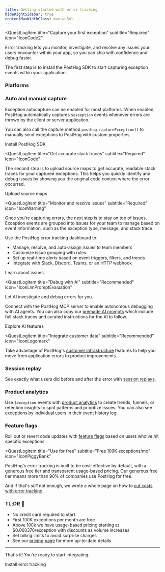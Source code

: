 ```yaml
---
title: Getting started with error tracking
hideRightSidebar: true
contentMaxWidthClass: max-w-5xl
---
```




<QuestLog firstSpeechBubble="Let's get started!" lastSpeechBubble="Time to integrate error tracking!">

<QuestLogItem 
    title="Capture your first exception"
    subtitle="Required"
    icon="IconCode2"
>

  Error tracking lets you monitor, investigate, and resolve any issues your users encounter within your app, so you can ship with confidence and debug faster.


  The first step is to install the PostHog SDK to start capturing exception events within your application.

  ### Platforms

  <InstallationPlatforms />

  ### Auto and manual capture

  Exception autocapture can be enabled for most platforms. When enabled, PostHog automatically captures `$exception` events whenever errors are thrown by the client or server application.

  You can also call the capture method `posthog.captureException()` to manually send exceptions to PostHog with custom properties. 

  <CallToAction type="primary" to="/docs/error-tracking/installation">
    Install PostHog SDK
  </CallToAction>

</QuestLogItem>

<QuestLogItem 
  title="Get accurate stack traces"
  subtitle="Required"
  icon="IconCode"
>

  The second step is to upload source maps to get accurate, readable stack traces for your captured exceptions. This helps you quickly identify and debug issues by showing you the original code context where the error occurred.

  <ProductScreenshot
      imageLight="https://res.cloudinary.com/dmukukwp6/image/upload/Screenshot_2025_01_30_at_09_48_09_63dd3c5241.png"
      imageDark="https://res.cloudinary.com/dmukukwp6/image/upload/Screenshot_2025_01_30_at_09_48_39_1030eea240.png"
      alt="Stack traces example"
      classes="rounded"
      padding={false}
  />


  <CallToAction type="primary" to="/docs/error-tracking/upload-source-maps">
    Upload source maps
  </CallToAction>

</QuestLogItem>

<QuestLogItem 
  title="Monitor and resolve issues"
  subtitle="Required"
  icon="IconWarning"
>

  Once you're capturing errors, the next step is to stay on top of issues. Exception events are grouped into issues for your team to manage based on event information, such as the exception type, message, and stack trace. 

  <ProductScreenshot
    imageLight="https://res.cloudinary.com/dmukukwp6/image/upload/SCR_20250728_ryub_aa8398de10.png"
    imageDark="https://res.cloudinary.com/dmukukwp6/image/upload/SCR_20250728_rzmm_23fa3181c4.png"
    alt="Error tracking overview"
    classes="rounded"
    padding={false}
/>

  Use the PostHog error tracking dashboard to: 
  
  - Manage, resolve, and auto-assign issues to team members
  - Customize issue grouping with rules 
  - Set up real-time alerts based on event triggers, filters, and trends
  - Integrate with Slack, Discord, Teams, or an HTTP webhook


  <CallToAction type="primary" to="/docs/error-tracking/issues">
    Learn about issues
  </CallToAction>

</QuestLogItem>

<QuestLogItem 
  title="Debug with AI"
  subtitle="Recommended"
  icon="IconLlmPromptEvaluation"
>

Let AI investigate and debug errors for you. 

Connect with the PostHog MCP server to enable autonomous debugging with AI agents. You can also copy our [premade AI prompts](/docs/error-tracking/fix-with-ai-prompts) which include full stack traces and curated instructions for the AI to follow.

<ProductVideo
    videoLight= "https://res.cloudinary.com/dmukukwp6/video/upload/mcp_error_tracking_debugging30_6e25828d88.mp4" 
    alt="Use PostHog MCP to debug errors" 
    classes="rounded"
    autoPlay={false}
/>

<CallToAction type="primary" to="/docs/error-tracking/debugging-with-mcp">
  Explore AI features
</CallToAction>

</QuestLogItem>


<QuestLogItem 
  title="Integrate customer data"
  subtitle="Recommended"
  icon="IconLogomark"
>

  Take advantage of PostHog's [customer infrastructure](/docs) features to help you move from application errors to product improvements.

  ### <IconRewindPlay className="text-yellow w-7 -mt-1 inline-block"/> Session replay

  See exactly what users did before and after the error with [session replays](/docs/session-replay).

  <ProductVideo
    videoLight="https://res.cloudinary.com/dmukukwp6/video/upload/error_tracking_session_replay_investigate_afdaef02a5.mp4" 
    alt="Use session replay to investigate errors" 
    autoPlay="true"
    loop="true"
  />

  ###  <IconGraph className="text-blue w-7 -mt-1 inline-block"/>  Product analytics

  Use `$exception` events with [product analytics](/docs/product-analytics) to create trends, funnels, or retention insights to spot patterns and prioritize issues. You can also see exceptions by individual users in their event history log.

  <ProductScreenshot
    imageLight="https://res.cloudinary.com/dmukukwp6/image/upload/SCR_20250728_sgre_98426bdbdb.png"
    imageDark="https://res.cloudinary.com/dmukukwp6/image/upload/SCR_20250728_sgvz_a9af4766fe.png"
    alt="Product analytics dashboards"
    classes="rounded"
    padding={false}
  />

  ###  <IconToggle className="text-seagreen w-7 -mt-1 inline-block"/>  Feature flags

  Roll out or revert code updates with [feature flags](/docs/feature-flags) based on users who’ve hit specific exceptions.

  <ProductScreenshot
    imageLight="https://res.cloudinary.com/dmukukwp6/image/upload/SCR_20250728_sirw_4622f2f7d0.png"
    imageDark="https://res.cloudinary.com/dmukukwp6/image/upload/SCR_20250728_sivj_9e5d71bb69.png"
    alt="Feature flags taregting error cohorts"
    classes="rounded"
    padding={false}
  />

</QuestLogItem>

<QuestLogItem 
  title="Use for free"
  subtitle="Free 100K exceptions/mo"
  icon="IconPiggyBank"
>

  PostHog's error tracking is built to be cost-effective by default, with a generous free tier and transparent usage-based pricing. Our generous free tier means more than 90% of companies use PostHog for free. 

  And if that's *still* not enough, we wrote a whole page on how to [cut costs with error tracking](/docs/error-tracking/cutting-costs).


  ### TL;DR 💸 

  - No credit card required to start
  - First 100K exceptions per month are free
  - Above 100k we have usage-based pricing starting at $0.000370/exception with discounts as volume increases
  - Set billing limits to avoid surprise charges
  - See our [pricing page](/error-tracking#pricing) for more up-to-date details


  --- 

  That's it! You're ready to start integrating.

  <CallToAction type="primary" to="/docs/error-tracking/installation">
    Install error tracking
  </CallToAction>

</QuestLogItem>

</QuestLog>
